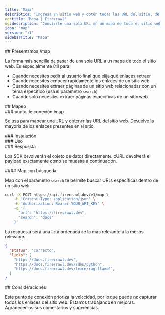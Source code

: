 ```yaml
---
title: 'Mapa'
description: 'Ingresa un sitio web y obtén todas las URL del sitio, de forma ultrarrápida'
og:title: "Mapa | Firecrawl"
og:description: "Convierte una sola URL en un mapa de todo el sitio web"
icon: "map"
version: "v1"
sidebarTitle: "Mapa"
---
```




<div id="introducing-map">
  ## Presentamos /map
</div>

La forma más sencilla de pasar de una sola URL a un mapa de todo el sitio web. Es especialmente útil para:

- Cuando necesites pedir al usuario final que elija qué enlaces extraer
- Cuando necesites conocer rápidamente los enlaces de un sitio web
- Cuando necesites extraer páginas de un sitio web relacionadas con un tema específico (usa el parámetro `search`)
- Cuando solo necesites extraer páginas específicas de un sitio web

<div id="mapping">
  ## Mapeo
</div>

<div id="map-endpoint">
  ### punto de conexión /map
</div>

Se usa para mapear una URL y obtener las URL del sitio web. Devuelve la mayoría de los enlaces presentes en el sitio.

<div id="installation">
  ### Instalación
</div>

<CodeGroup>

<InstallationPython />
<InstallationJavaScript />
<InstallationGo />
<InstallationRust />

</CodeGroup>

<div id="usage">
  ### Uso
</div>

<CodeGroup>

<MapPython />
<MapJavaScript />
<MapGo />
<MapRust />
<MapCURL />

</CodeGroup>

<div id="response">
  ### Respuesta
</div>

Los SDK devolverán el objeto de datos directamente. cURL devolverá el payload exactamente como se muestra a continuación.

<MapResponse />

<div id="map-with-search">
  #### Map con búsqueda
</div>

Map con el parámetro `search` te permite buscar URLs específicas dentro de un sitio web.

```bash cURL
curl -X POST https://api.firecrawl.dev/v1/map \
    -H 'Content-Type: application/json' \
    -H 'Authorization: Bearer YOUR_API_KEY' \
    -d '{
      "url": "https://firecrawl.dev",
      "search": "docs"
    }'
```

La respuesta será una lista ordenada de la más relevante a la menos relevante.

```json
{
  "status": "correcto",
  "links": [
    "https://docs.firecrawl.dev",
    "https://docs.firecrawl.dev/sdks/python",
    "https://docs.firecrawl.dev/learn/rag-llama3",
  ]
}
```


<div id="considerations">
  ## Consideraciones
</div>

Este punto de conexión prioriza la velocidad, por lo que puede no capturar todos los enlaces del sitio web. Estamos trabajando en mejoras. Agradecemos sus comentarios y sugerencias.